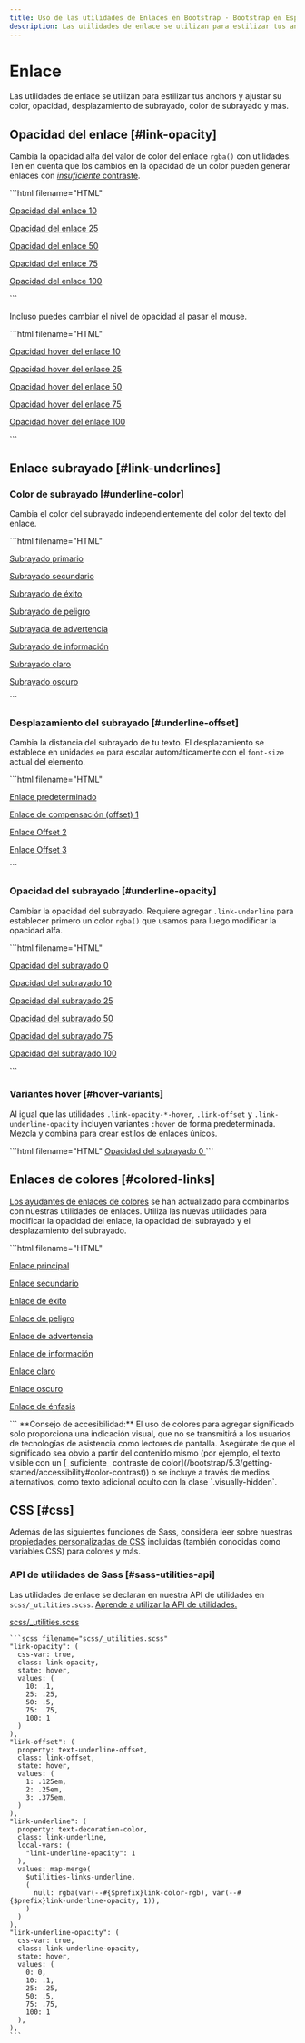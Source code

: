 ```yaml
---
title: Uso de las utilidades de Enlaces en Bootstrap · Bootstrap en Español v5.3
description: Las utilidades de enlace se utilizan para estilizar tus anchors y ajustar su color, opacidad, desplazamiento de subrayado, color de subrayado y más.
---
```


# Enlace

Las utilidades de enlace se utilizan para estilizar tus anchors y ajustar su color, opacidad, desplazamiento de subrayado, color de subrayado y más.

<MainBanner />

Opacidad del enlace [#link-opacity]
------------------------------------

Cambia la opacidad alfa del valor de color del enlace `rgba()` con utilidades. Ten en cuenta que los cambios en la opacidad de un color pueden generar enlaces con [_insuficiente_ contraste](/bootstrap/5.3/getting-started/accessibility/#color-contrast).

<DemoIframe path="/demos/bootstrap/5.3/utilities/link/link-opacity-1.html">
    ```html filename="HTML"
    <p><a class="link-opacity-10" href="#">Opacidad del enlace 10</a></p>
    <p><a class="link-opacity-25" href="#">Opacidad del enlace 25</a></p>
    <p><a class="link-opacity-50" href="#">Opacidad del enlace 50</a></p>
    <p><a class="link-opacity-75" href="#">Opacidad del enlace 75</a></p>
    <p><a class="link-opacity-100" href="#">Opacidad del enlace 100</a></p>
    ```
</DemoIframe>

Incluso puedes cambiar el nivel de opacidad al pasar el mouse.

<DemoIframe path="/demos/bootstrap/5.3/utilities/link/link-opacity-2.html">
    ```html filename="HTML"
    <p><a class="link-opacity-10-hover" href="#">Opacidad hover del enlace 10</a></p>
    <p><a class="link-opacity-25-hover" href="#">Opacidad hover del enlace 25</a></p>
    <p><a class="link-opacity-50-hover" href="#">Opacidad hover del enlace 50</a></p>
    <p><a class="link-opacity-75-hover" href="#">Opacidad hover del enlace 75</a></p>
    <p><a class="link-opacity-100-hover" href="#">Opacidad hover del enlace 100</a></p>
    ```
</DemoIframe>

Enlace subrayado [#link-underlines]
------------------------------------

### Color de subrayado [#underline-color]

Cambia el color del subrayado independientemente del color del texto del enlace.

<DemoIframe path="/demos/bootstrap/5.3/utilities/link/underline-color.html">
    ```html filename="HTML"
    <p><a href="#" class="link-underline-primary">Subrayado primario</a></p>
    <p><a href="#" class="link-underline-secondary">Subrayado secundario</a></p>
    <p><a href="#" class="link-underline-success">Subrayado de éxito</a></p>
    <p><a href="#" class="link-underline-danger">Subrayado de peligro</a></p>
    <p><a href="#" class="link-underline-warning">Subrayada de advertencia</a></p>
    <p><a href="#" class="link-underline-info">Subrayado de información</a></p>
    <p><a href="#" class="link-underline-light">Subrayado claro</a></p>
    <p><a href="#" class="link-underline-dark">Subrayado oscuro</a></p>
    ```
</DemoIframe>

### Desplazamiento del subrayado [#underline-offset]

Cambia la distancia del subrayado de tu texto. El desplazamiento se establece en unidades `em` para escalar automáticamente con el `font-size` actual del elemento.

<DemoIframe path="/demos/bootstrap/5.3/utilities/link/underline-offset.html">
    ```html filename="HTML"
    <p><a href="#">Enlace predeterminado</a></p>
    <p><a class="link-offset-1" href="#">Enlace de compensación (offset) 1</a></p>
    <p><a class="link-offset-2" href="#">Enlace Offset 2</a></p>
    <p><a class="link-offset-3" href="#">Enlace Offset 3</a></p>
    ```
</DemoIframe>

### Opacidad del subrayado [#underline-opacity]

Cambiar la opacidad del subrayado. Requiere agregar `.link-underline` para establecer primero un color `rgba()` que usamos para luego modificar la opacidad alfa.

<DemoIframe path="/demos/bootstrap/5.3/utilities/link/underline-opacity.html">
    ```html filename="HTML"
        <p><a class="link-offset-2 link-underline link-underline-opacity-0" href="#">Opacidad del subrayado 0</a></p>
        <p><a class="link-offset-2 link-underline link-underline-opacity-10" href="#">Opacidad del subrayado 10</a></p>
        <p><a class="link-offset-2 link-underline link-underline-opacity-25" href="#">Opacidad del subrayado 25</a></p>
        <p><a class="link-offset-2 link-underline link-underline-opacity-50" href="#">Opacidad del subrayado 50</a></p>
        <p><a class="link-offset-2 link-underline link-underline-opacity-75" href="#">Opacidad del subrayado 75</a></p>
        <p><a class="link-offset-2 link-underline link-underline-opacity-100" href="#">Opacidad del subrayado 100</a></p>
    ```
</DemoIframe>

### Variantes hover [#hover-variants]

Al igual que las utilidades `.link-opacity-*-hover`, `.link-offset` y `.link-underline-opacity` incluyen variantes `:hover` de forma predeterminada. Mezcla y combina para crear estilos de enlaces únicos.

<DemoIframe path="/demos/bootstrap/5.3/utilities/link/hover-variants.html">
    ```html filename="HTML"
    <a class="link-offset-2 link-offset-3-hover link-underline link-underline-opacity-0 link-underline-opacity-75-hover" href="#">
        Opacidad del subrayado 0
    </a>
    ```
</DemoIframe>

Enlaces de colores [#colored-links]
------------------------------------

[Los ayudantes de enlaces de colores](/bootstrap/5.3/helpers/colored-links) se han actualizado para combinarlos con nuestras utilidades de enlaces. Utiliza las nuevas utilidades para modificar la opacidad del enlace, la opacidad del subrayado y el desplazamiento del subrayado.

<DemoIframe path="/demos/bootstrap/5.3/utilities/link/colored-links.html">
    ```html filename="HTML"
    <p><a href="#" class="link-primary link-offset-2 link-underline-opacity-25 link-underline-opacity-100-hover">Enlace principal</a></p>
    <p><a href="#" class="link-secondary link-offset-2 link-underline-opacity-25 link-underline-opacity-100-hover">Enlace secundario</a></p>
    <p><a href="#" class="link-success link-offset-2 link-underline-opacity-25 link-underline-opacity-100-hover">Enlace de éxito</a></p>
    <p><a href="#" class="link-danger link-offset-2 link-underline-opacity-25 link-underline-opacity-100-hover">Enlace de peligro</a></p>
    <p><a href="#" class="link-warning link-offset-2 link-underline-opacity-25 link-underline-opacity-100-hover">Enlace de advertencia</a></p>
    <p><a href="#" class="link-info link-offset-2 link-underline-opacity-25 link-underline-opacity-100-hover">Enlace de información</a></p>
    <p><a href="#" class="link-light link-offset-2 link-underline-opacity-25 link-underline-opacity-100-hover">Enlace claro</a></p>
    <p><a href="#" class="link-dark link-offset-2 link-underline-opacity-25 link-underline-opacity-100-hover">Enlace oscuro</a></p>
    <p><a href="#" class="link-body-emphasis link-offset-2 link-underline-opacity-25 link-underline-opacity-75-hover">Enlace de énfasis</a></p>
    ```
</DemoIframe>

<Callout type="info" emoji="">
**Consejo de accesibilidad:** El uso de colores para agregar significado solo proporciona una indicación visual, que no se transmitirá a los usuarios de tecnologías de asistencia como lectores de pantalla. Asegúrate de que el significado sea obvio a partir del contenido mismo (por ejemplo, el texto visible con un [_suficiente_ contraste de color](/bootstrap/5.3/getting-started/accessibility#color-contrast)) o se incluye a través de medios alternativos, como texto adicional oculto con la clase `.visually-hidden`.
</Callout>

CSS [#css]
-----------

<ContentSuggestion />

Además de las siguientes funciones de Sass, considera leer sobre nuestras [propiedades personalizadas de CSS](/bootstrap/5.3/customize/css-variables) incluidas (también conocidas como variables CSS) para colores y más.

### API de utilidades de Sass [#sass-utilities-api]

Las utilidades de enlace se declaran en nuestra API de utilidades en `scss/_utilities.scss`. [Aprende a utilizar la API de utilidades.](/bootstrap/5.3/utilities/api/#using-the-api)

[scss/_utilities.scss](https://github.com/twbs/bootstrap/blob/v5.3.2/scss/_utilities.scss)

    ```scss filename="scss/_utilities.scss"
    "link-opacity": (
      css-var: true,
      class: link-opacity,
      state: hover,
      values: (
        10: .1,
        25: .25,
        50: .5,
        75: .75,
        100: 1
      )
    ),
    "link-offset": (
      property: text-underline-offset,
      class: link-offset,
      state: hover,
      values: (
        1: .125em,
        2: .25em,
        3: .375em,
      )
    ),
    "link-underline": (
      property: text-decoration-color,
      class: link-underline,
      local-vars: (
        "link-underline-opacity": 1
      ),
      values: map-merge(
        $utilities-links-underline,
        (
          null: rgba(var(--#{$prefix}link-color-rgb), var(--#{$prefix}link-underline-opacity, 1)),
        )
      )
    ),
    "link-underline-opacity": (
      css-var: true,
      class: link-underline-opacity,
      state: hover,
      values: (
        0: 0,
        10: .1,
        25: .25,
        50: .5,
        75: .75,
        100: 1
      ),
    ),
    ```